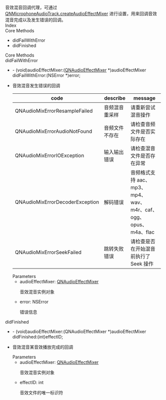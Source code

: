 <link rel="stylesheet" type="text/css" href="https://docs.qnsdk.com/styles/doc-v4-api.css" />
<div class="rtc-doc rtc-doc-page" id="rtc-doc">
<section class="rtc-doc-panel rtc-doc-describe rtc-doc-note">
                音效混音回调代理，可通过 <a href='8855/QNMicrophoneAudioTrack-iOS#createAudioEffectMixer'>QNMicrophoneAudioTrack.createAudioEffectMixer</a>  进行设置，用来回调音效混音完成以及发生错误的回调。</section>
            <div class="rtc-doc-page-wrap">Index</div>
<section class="rtc-doc-panel">
        <div class="rtc-doc-page-title">Core Methods</div>
        <ul class="rtc-doc-catalogue">
                <li><a onClick='document.location.replace(`${document.location.protocol}//${document.location.host}${document.location.pathname}${document.location.search}#didFailWithError`)'>didFailWithError</a></li>
                <li><a onClick='document.location.replace(`${document.location.protocol}//${document.location.host}${document.location.pathname}${document.location.search}#didFinished`)'>didFinished</a></li>
        </ul>
</section>
<div class="rtc-doc-page-wrap">Core Methods</div>
<section class="rtc-doc-panel">
<div class="rtc-doc-page-title rtc-doc-antor" id="didFailWithError">
didFailWithError</div>
<ul class="rtc-doc-page-container">
        <li class="rtc-doc-sign-signature">- (void)audioEffectMixer:(<a href='11928/QNAudioEffectMixer-iOS'>QNAudioEffectMixer</a> *)audioEffectMixer didFailWithError:(NSError *)error;</li>
    </li>
<li class="rtc-doc-page-description">
    <div class="rtc-doc-desc-wrap">
        <p>音效混音发生错误的回调</p>
    </div>
    <table class="rtc-doc-code-table">
        <thead>
            <tr>
                <th>code</th>
                <th>describe</th>
                <th>message</th>
            </tr>
        </thead>
        <tbody>
                <tr>
                    <td>QNAudioMixErrorResampleFailed</td>
                    <td>音频混音重采样</td>
                    <td>请重新尝试混音操作</td>
                </tr>
                <tr>
                    <td>QNAudioMixErrorAudioNotFound</td>
                    <td>音频文件不存在</td>
                    <td>请检查音频文件是否实际存在</td>
                </tr>
                <tr>
                    <td>QNAudioMixErrorIOException</td>
                    <td>输入输出错误</td>
                    <td>请检查混音文件是否存在异常</td>
                </tr>
                <tr>
                    <td>QNAudioMixErrorDecoderException</td>
                    <td>解码错误</td>
                    <td>音频格式支持 aac、mp3、mp4、wav、m4r、caf、ogg、opus、m4a、flac</td>
                </tr>
                <tr>
                    <td>QNAudioMixErrorSeekFailed</td>
                    <td>跳转失败错误</td>
                    <td>请检查是否在开始混音前执行了 Seek 操作</td>
                </tr>
        </tbody>
    </table>
<div class="rtc-doc-parameters-title">Parameters</div>
<ul class="rtc-doc-parameters">
    <li>
        <div>
            audioEffectMixer: <a href='11928/QNAudioEffectMixer-iOS'>QNAudioEffectMixer</a>
        </div>
                <p>音效混音实例对象</p>
    </li>
    <li>
        <div>
            error: NSError
        </div>
                <p>错误信息</p>
    </li>
</ul>
</li>
</ul>
</section>
<section class="rtc-doc-panel">
<div class="rtc-doc-page-title rtc-doc-antor" id="didFinished">
didFinished</div>
<ul class="rtc-doc-page-container">
        <li class="rtc-doc-sign-signature">- (void)audioEffectMixer:(QNAudioEffectMixer *)audioEffectMixer didFinished:(int)effectID;</li>
    </li>
<li class="rtc-doc-page-description">
    <div class="rtc-doc-desc-wrap">
        <p>音效混音某音效播放完成的回调</p>
    </div>
<div class="rtc-doc-parameters-title">Parameters</div>
<ul class="rtc-doc-parameters">
    <li>
        <div>
            audioEffectMixer: <a href='11928/QNAudioEffectMixer-iOS'>QNAudioEffectMixer</a>
        </div>
                <p>音效混音实例对象</p>
    </li>
    <li>
        <div>
            effectID: int
        </div>
                <p>音效文件的唯一标识符</p>
    </li>
</ul>
</li>
</ul>
</section>
</div>


